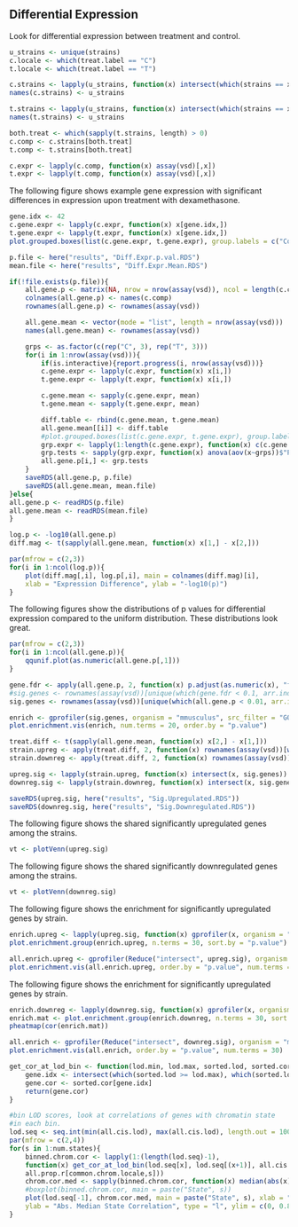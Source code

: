 

## Differential Expression
Look for differential expression between treatment and control.

```r

u_strains <- unique(strains)
c.locale <- which(treat.label == "C")
t.locale <- which(treat.label == "T")

c.strains <- lapply(u_strains, function(x) intersect(which(strains == x), c.locale))
names(c.strains) <- u_strains

t.strains <- lapply(u_strains, function(x) intersect(which(strains == x), t.locale))
names(t.strains) <- u_strains

both.treat <- which(sapply(t.strains, length) > 0)
c.comp <- c.strains[both.treat]
t.comp <- t.strains[both.treat]

c.expr <- lapply(c.comp, function(x) assay(vsd)[,x])
t.expr <- lapply(t.comp, function(x) assay(vsd)[,x])
```

The following figure shows example gene expression with significant differences
in expression upon treatment with dexamethasone.

```r
gene.idx <- 42
c.gene.expr <- lapply(c.expr, function(x) x[gene.idx,])
t.gene.expr <- lapply(t.expr, function(x) x[gene.idx,])
plot.grouped.boxes(list(c.gene.expr, t.gene.expr), group.labels = c("Control", "Treatment"))
```

```r
p.file <- here("results", "Diff.Expr.p.val.RDS")
mean.file <- here("results", "Diff.Expr.Mean.RDS")

if(!file.exists(p.file)){
    all.gene.p <- matrix(NA, nrow = nrow(assay(vsd)), ncol = length(c.comp))
    colnames(all.gene.p) <- names(c.comp)
    rownames(all.gene.p) <- rownames(assay(vsd))

    all.gene.mean <- vector(mode = "list", length = nrow(assay(vsd)))
    names(all.gene.mean) <- rownames(assay(vsd))

    grps <- as.factor(c(rep("C", 3), rep("T", 3)))
    for(i in 1:nrow(assay(vsd))){
        if(is.interactive){report.progress(i, nrow(assay(vsd)))}
        c.gene.expr <- lapply(c.expr, function(x) x[i,])
        t.gene.expr <- lapply(t.expr, function(x) x[i,]) 

        c.gene.mean <- sapply(c.gene.expr, mean)
        t.gene.mean <- sapply(t.gene.expr, mean)

        diff.table <- rbind(c.gene.mean, t.gene.mean)
        all.gene.mean[[i]] <- diff.table
        #plot.grouped.boxes(list(c.gene.expr, t.gene.expr), group.labels = c("Control", "Treatment"))
        grp.expr <- lapply(1:length(c.gene.expr), function(x) c(c.gene.expr[[x]], t.gene.expr[[x]]))
        grp.tests <- sapply(grp.expr, function(x) anova(aov(x~grps))$"Pr(>F)"[1])
        all.gene.p[i,] <- grp.tests
    }
    saveRDS(all.gene.p, p.file)
    saveRDS(all.gene.mean, mean.file)
}else{
all.gene.p <- readRDS(p.file)
all.gene.mean <- readRDS(mean.file)
}
```

```r
log.p <- -log10(all.gene.p)
diff.mag <- t(sapply(all.gene.mean, function(x) x[1,] - x[2,]))

par(mfrow = c(2,3))
for(i in 1:ncol(log.p)){
    plot(diff.mag[,i], log.p[,i], main = colnames(diff.mag)[i],
    xlab = "Expression Difference", ylab = "-log10(p)")
}
```

The following figures show the distributions of p values for differential expression
compared to the uniform distribution. These distributions look great.

```r
par(mfrow = c(2,3))
for(i in 1:ncol(all.gene.p)){
    qqunif.plot(as.numeric(all.gene.p[,1]))
}
```

```r
gene.fdr <- apply(all.gene.p, 2, function(x) p.adjust(as.numeric(x), "fdr"))
#sig.genes <- rownames(assay(vsd))[unique(which(gene.fdr < 0.1, arr.ind = TRUE)[,1])]
sig.genes <- rownames(assay(vsd))[unique(which(all.gene.p < 0.01, arr.ind = TRUE)[,1])]

enrich <- gprofiler(sig.genes, organism = "mmusculus", src_filter = "GO")
plot.enrichment.vis(enrich, num.terms = 20, order.by = "p.value")

treat.diff <- t(sapply(all.gene.mean, function(x) x[2,] - x[1,]))
strain.upreg <- apply(treat.diff, 2, function(x) rownames(assay(vsd))[which(x > 0)])
strain.downreg <- apply(treat.diff, 2, function(x) rownames(assay(vsd))[which(x < 0)])

upreg.sig <- lapply(strain.upreg, function(x) intersect(x, sig.genes))
downreg.sig <- lapply(strain.downreg, function(x) intersect(x, sig.genes))

saveRDS(upreg.sig, here("results", "Sig.Upregulated.RDS"))
saveRDS(downreg.sig, here("results", "Sig.Downregulated.RDS"))
```

The following figure shows the shared significantly upregulated genes among the strains.

```r
vt <- plotVenn(upreg.sig)
```

The following figure shows the shared significantly downregulated genes among the strains.

```r
vt <- plotVenn(downreg.sig)
```

The following figure shows the enrichment for significantly upregulated genes by strain.

```r
enrich.upreg <- lapply(upreg.sig, function(x) gprofiler(x, organism = "mmusculus", src_filter = "GO"))
plot.enrichment.group(enrich.upreg, n.terms = 30, sort.by = "p.value")

all.enrich.upreg <- gprofiler(Reduce("intersect", upreg.sig), organism = "mmusculus", src_filter = "GO")
plot.enrichment.vis(all.enrich.upreg, order.by = "p.value", num.terms = 30)
```

The following figure shows the enrichment for significantly upregulated genes by strain.

```r
enrich.downreg <- lapply(downreg.sig, function(x) gprofiler(x, organism = "mmusculus", src_filter = "GO"))
enrich.mat <- plot.enrichment.group(enrich.downreg, n.terms = 30, sort.by = "p.value")
pheatmap(cor(enrich.mat))

all.enrich <- gprofiler(Reduce("intersect", downreg.sig), organism = "mmusculus", src_filter = "GO")
plot.enrichment.vis(all.enrich, order.by = "p.value", num.terms = 30)
```



```r
get_cor_at_lod_bin <- function(lod.min, lod.max, sorted.lod, sorted.cor){
    gene.idx <- intersect(which(sorted.lod >= lod.max), which(sorted.lod >= lod.min))
    gene.cor <- sorted.cor[gene.idx]
    return(gene.cor)
}

#bin LOD scores, look at correlations of genes with chromatin state
#in each bin.
lod.seq <- seq.int(min(all.cis.lod), max(all.cis.lod), length.out = 100)
par(mfrow = c(2,4))
for(s in 1:num.states){
    binned.chrom.cor <- lapply(1:(length(lod.seq)-1), 
    function(x) get_cor_at_lod_bin(lod.seq[x], lod.seq[(x+1)], all.cis.lod, 
    all.prop.r[common.chrom.locale,s]))
    chrom.cor.med <- sapply(binned.chrom.cor, function(x) median(abs(x), na.rm = TRUE))
    #boxplot(binned.chrom.cor, main = paste("State", s))
    plot(lod.seq[-1], chrom.cor.med, main = paste("State", s), xlab = "eQTL LOD score",
    ylab = "Abs. Median State Correlation", type = "l", ylim = c(0, 0.85))
}
```


